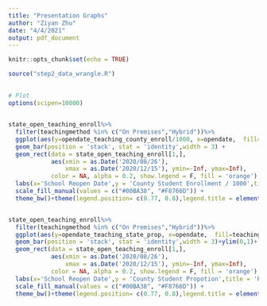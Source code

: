 ```yaml
---
title: "Presentation Graphs"
author: "Ziyan Zhu"
date: "4/4/2021"
output: pdf_document
---
```


```r
knitr::opts_chunk$set(echo = TRUE)
```

```r
source("step2_data_wrangle.R")
```

## 
```r
# Plot
options(scipen=10000)


state_open_teaching_enroll%>%
  filter(teachingmethod %in% c("On Premises","Hybrid"))%>%
  ggplot(aes(y=opendate_teaching_county_enroll/1000, x=opendate,  fill=teachingmethod)) +
  geom_bar(position = 'stack', stat = 'identity',width = 3) +
  geom_rect(data = state_open_teaching_enroll[1,],
            aes(xmin = as.Date('2020/08/26'), 
                xmax = as.Date('2020/12/15'), ymin=-Inf, ymax=Inf), 
            color = NA, alpha = 0.2, show.legend = F, fill = 'orange') +
  labs(x='School Reopen Date',y = 'County Student Enrollment / 1000',title = 'Number of Student Enrollment on Different School Reopen Dates \n(On Premises & Hybrid)',col="",fill="Majority Teaching Method")+ xlim(as.Date('2020/08/01'),as.Date('2021/01/01'))+
  scale_fill_manual(values = c("#00BA38", "#F8766D")) +
  theme_bw()+theme(legend.position= c(0.77, 0.8),legend.title = element_text(size=13),legend.text = element_text(size=13),axis.title = element_text(size=15),axis.text = element_text(size=15),legend.background = element_rect(fill = alpha("orange",0.0)),legend.key.size = unit(1.4,"lines"),title = element_text(size=12.9))


state_open_teaching_enroll%>%
  filter(teachingmethod %in% c("On Premises","Hybrid"))%>%
  ggplot(aes(y=opendate_teaching_state_prop, x=opendate,  fill=teachingmethod)) +
  geom_bar(position = 'stack', stat = 'identity',width = 3)+ylim(0,1)+
  geom_rect(data = state_open_teaching_enroll[1,],
            aes(xmin = as.Date('2020/08/26'), 
                xmax = as.Date('2020/12/15'), ymin=-Inf, ymax=Inf), 
            color = NA, alpha = 0.2, show.legend = F, fill = 'orange') +
  labs(x='School Reopen Date',y = 'County Student Propotion',title = 'Percentage of Student on Different School Reopen Dates \n(On Premises & Hybrid)',col="",fill="Majority Teaching Method")+ xlim(as.Date('2020/08/01'),as.Date('2021/01/01'))+
  scale_fill_manual(values = c("#00BA38", "#F8766D")) +
  theme_bw()+theme(legend.position= c(0.77, 0.8),legend.title = element_text(size=13),legend.text = element_text(size=13),axis.title = element_text(size=15),axis.text = element_text(size=15),legend.background = element_rect(fill = alpha("orange",0.0)),legend.key.size = unit(1.4,"lines"),title = element_text(size=12.9))

```
